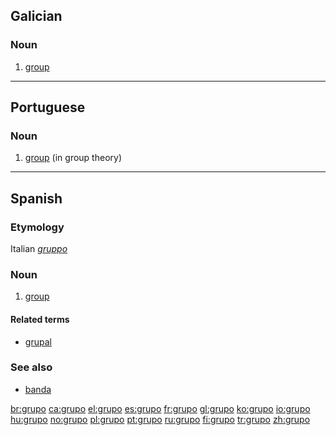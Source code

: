 ==Galician==

===Noun===
{{gl-noun|m}}

# [[group]]

----

==Portuguese==

===Noun===
{{infl|pt|noun|g=m}}

# [[group]] (in group theory)

{{tbot entry|Portuguese|group|2008|April|pt}}

----

==Spanish==

===Etymology===
Italian ''[[gruppo]]''

===Noun===
{{es-noun-m}}

# [[group]]

====Related terms====
* [[grupal]] {{pos_a}}

===See also===
* [[banda]] {{f}}

[[br:grupo]]
[[ca:grupo]]
[[el:grupo]]
[[es:grupo]]
[[fr:grupo]]
[[gl:grupo]]
[[ko:grupo]]
[[io:grupo]]
[[hu:grupo]]
[[no:grupo]]
[[pl:grupo]]
[[pt:grupo]]
[[ru:grupo]]
[[fi:grupo]]
[[tr:grupo]]
[[zh:grupo]]